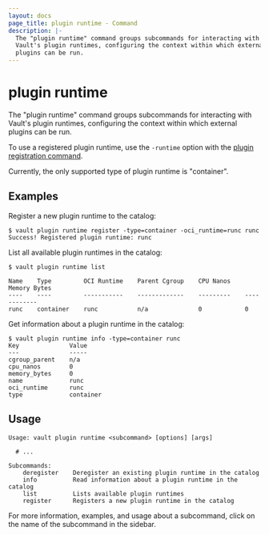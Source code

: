 ```yaml
---
layout: docs
page_title: plugin runtime - Command
description: |-
  The "plugin runtime" command groups subcommands for interacting with
  Vault's plugin runtimes, configuring the context within which external
  plugins can be run.
---
```


# plugin runtime

The "plugin runtime" command groups subcommands for interacting with
Vault's plugin runtimes, configuring the context within which external
plugins can be run.

To use a registered plugin runtime, use the `-runtime` option with the
[plugin registration command](/docs/commands/plugin/register).

Currently, the only supported type of plugin runtime is "container".

## Examples

Register a new plugin runtime to the catalog:

```shell-session
$ vault plugin runtime register -type=container -oci_runtime=runc runc
Success! Registered plugin runtime: runc
```

List all available plugin runtimes in the catalog:

```shell-session
$ vault plugin runtime list

Name    Type         OCI Runtime    Parent Cgroup    CPU Nanos    Memory Bytes
----    ----         -----------    -------------    ---------    ------------
runc    container    runc           n/a              0            0
```

Get information about a plugin runtime in the catalog:

```shell-session
$ vault plugin runtime info -type=container runc
Key              Value
---              -----
cgroup_parent    n/a
cpu_nanos        0
memory_bytes     0
name             runc
oci_runtime      runc
type             container
```

## Usage

```text
Usage: vault plugin runtime <subcommand> [options] [args]

  # ...

Subcommands:
    deregister    Deregister an existing plugin runtime in the catalog
    info          Read information about a plugin runtime in the catalog
    list          Lists available plugin runtimes
    register      Registers a new plugin runtime in the catalog
```

For more information, examples, and usage about a subcommand, click on the name
of the subcommand in the sidebar.
